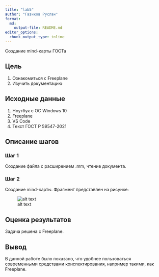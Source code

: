 ```yaml
---
title: "lab5"
author: "Газиков Руслан"
format:   
  md:
    output-file: README.md
editor_options: 
  chunk_output_type: inline
---
```

Создание mind-карты ГОСТа

## Цель

1.  Ознакомиться с Freeplane \n
2.  Изучить документацию \n

## Исходные данные

1. Ноутбук с ОС Windows 10 \n
2.  Freeplane \n
3.  VS Code \n
4.  Текст ГОСТ Р 59547-2021 \n 

## Описание шагов

### Шаг 1

Создание файла с расширением .mm, чтение документа.

### Шаг 2

Создание mind-карты. \n
Фрагмент представлен на рисунке:

![alt text](./1.png)

## Оценка результатов

Задача решена с Freeplane.

## Вывод

В данной работе было показано, что удобнее пользоваться современными средствами конспектирования, например такими, как Freeplane.
